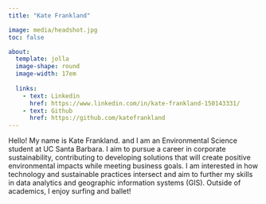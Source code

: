 ```yaml
---
title: "Kate Frankland"

image: media/headshot.jpg
toc: false

about:
  template: jolla
  image-shape: round
  image-width: 17em
  
  links:
    - text: Linkedin
      href: https://www.linkedin.com/in/kate-frankland-150143331/
    - text: Github
      href: https://github.com/katefrankland
---
```


Hello! My name is Kate Frankland. and I am an Environmental Science student at UC Santa Barbara. I aim to pursue a career in corporate sustainability, contributing to developing solutions that will create positive environmental impacts while meeting business goals. I am interested in how technology and sustainable practices intersect and aim to further my skills in data analytics and geographic information systems (GIS). Outside of academics, I enjoy surfing and ballet!
